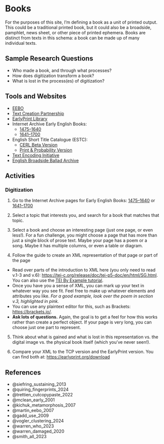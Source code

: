 # Books

For the purposes of this site, I'm defining a book as a unit of printed output. This could be a traditional printed book, but it could also be a broadside, pamphlet, news sheet, or other piece of printed ephemera. Books are distinct from texts in this schema: a book can be made up of many individual texts.

## Sample Research Questions

- Who made a book, and through what processes?
- How does digitization transform a book?
- What is lost in the process(es) of digitization?

## Tools and Websites

- [EEBO](https://about.proquest.com/en/products-services/eebo/)
- [Text Creation Partnership](https://textcreationpartnership.org/)
- [EarlyPrint Library](https://texts.earlyprint.org/exist/apps/shc/home.html)
- Internet Archive Early English Books:
  - [1475–1640](https://archive.org/details/pub_early-english-books-1475-1640?tab=collection&sort=-reviewdate)
  - [1641–1700](https://archive.org/details/pub_early-english-books-1641-1700?tab=collection)
- English Short Title Catalogue (ESTC):
  - [CERL Beta Version](https://datb.cerl.org/estc/)
  - [Print & Probability Version](https://estc.printprobability.org/)
- [Text Encoding Initiative](https://tei-c.org/)
- [English Broadside Ballad Archive](https://ebba.english.ucsb.edu/)

## Activities

### Digitization

1) Go to the Internet Archive pages for Early English Books: [1475–1640](https://archive.org/details/pub_early-english-books-1475-1640?tab=collection&sort=-downloads) or [1641–1700](https://archive.org/details/pub_early-english-books-1641-1700?tab=collection)

2) Select a topic that interests you, and search for a book that matches that topic.

3) Select a book and choose an interesting page (just one page, or even less!). For a fun challenge, you might choose a page that has more than just a single block of prose text. Maybe your page has a poem or a song. Maybe it has multiple columns, or even a table or diagram.

4) Follow the guide to create an XML representation of that page or part of the page

- Read over parts of the introduction to XML here (you only need to read v.1-3 and v.6): <https://tei-c.org/release/doc/tei-p5-doc/en/html/SG.html>. You can also use the [TEI By Example tutorial](https://www.teibyexample.org/exist/tutorials/TBED01v00.htm).
- Once you have you a sense of XML, you can mark up your text in whatever way you see fit. Feel free to make up whatever elements and attributes you like. *For a good example, look over the poem in section v.3, highlighted in pink.*
- You can use any plaintext editor for this, such as Brackets: <https://brackets.io/>.
- **Ask lots of questions.** Again, the goal is to get a feel for how this works rather than create a perfect object. If your page is very long, you can choose just one part to represent.

5) Think about what is gained and what is lost in this representation vs. the digital image vs. the physical book itself (which you've never seen!).

6) Compare your XML to the TCP version and the EarlyPrint version. You can find both at: <https://earlyprint.org/download>

## References

- @siefring_sustaining_2013
- @quiring_fingerprints_2024
- @trettien_cutcopypaste_2022
- @mclean_early_2001
- @kichuk_metamorphosis_2007
- @martin_eebo_2007
- @gadd_use_2009
- @vogler_clustering_2024
- @warren_who_2023
- @warren_damaged_2020
- @smith_all_2023
